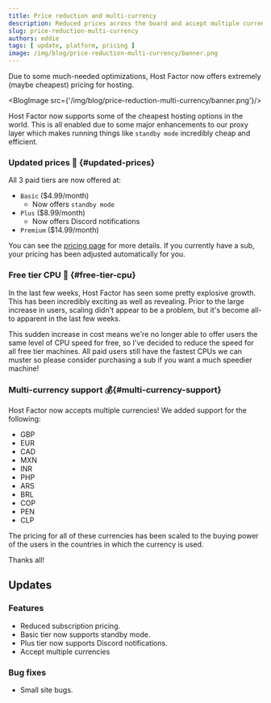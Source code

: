 ```yaml
---
title: Price reduction and multi-currency
description: Reduced prices across the board and accept multiple currencies
slug: price-reduction-multi-currency
authors: eddie
tags: [ update, platform, pricing ]
image: /img/blog/price-reduction-multi-currency/banner.png
---
```


Due to some much-needed optimizations, Host Factor now offers extremely (maybe cheapest) pricing for hosting.

<BlogImage src={'/img/blog/price-reduction-multi-currency/banner.png'}/>

<!--truncate-->

Host Factor now supports some of the cheapest hosting options in the world. This is all enabled due to some major
enhancements to our proxy layer which makes running things like `standby mode` incredibly cheap and efficient.

### Updated prices 🤑 {#updated-prices}

All 3 paid tiers are now offered at:
* `Basic` ($4.99/month)
  * Now offers `standby mode`
* `Plus` ($8.99/month)
  * Now offers Discord notifications
* `Premium` ($14.99/month)

You can see the [pricing page](https://hostfactor.io/pricing) for more details. If you currently have a sub, your
pricing has been adjusted automatically for you.

### Free tier CPU 🐢 {#free-tier-cpu}
In the last few weeks, Host Factor has seen some pretty explosive growth. This has been incredibly exciting as well
as revealing. Prior to the large increase in users, scaling didn't appear to be a problem, but it's become all-to apparent
in the last few weeks.

This sudden increase in cost means we're no longer able to offer users the same level of CPU speed for free, so I've
decided to reduce the speed for all free tier machines. All paid users still have the fastest CPUs we can muster so
please consider purchasing a sub if you want a much speedier machine!

### Multi-currency support 💰{#multi-currency-support}
Host Factor now accepts multiple currencies! We added support for the following:

* GBP
* EUR
* CAD
* MXN
* INR
* PHP
* ARS
* BRL
* COP
* PEN
* CLP

The pricing for all of these currencies has been scaled to the buying power of the users in the countries in which
the currency is used.

Thanks all!

## Updates

### Features
* Reduced subscription pricing.
* Basic tier now supports standby mode.
* Plus tier now supports Discord notifications.
* Accept multiple currencies

### Bug fixes
* Small site bugs.
